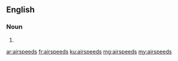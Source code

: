 ==English==

===Noun===
{{head|en}}

# {{plural of|airspeed}}

[[ar:airspeeds]]
[[fr:airspeeds]]
[[ku:airspeeds]]
[[mg:airspeeds]]
[[my:airspeeds]]